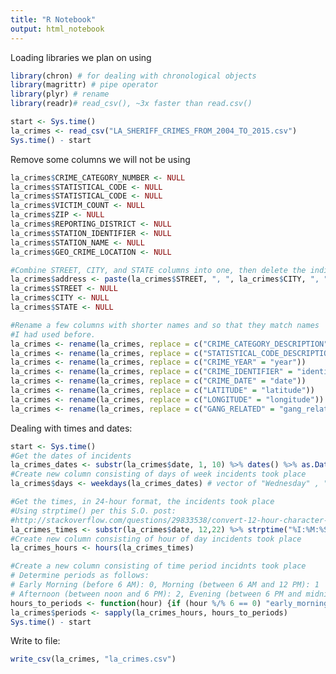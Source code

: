 ```yaml
---
title: "R Notebook"
output: html_notebook
---
```


Loading libraries we plan on using
```r
library(chron) # for dealing with chronological objects
library(magrittr) # pipe operator
library(plyr) # rename
library(readr)# read_csv(), ~3x faster than read.csv()
```


```r
start <- Sys.time()
la_crimes <- read_csv("LA_SHERIFF_CRIMES_FROM_2004_TO_2015.csv")
Sys.time() - start
```

Remove some columns we will not be using
```r
la_crimes$CRIME_CATEGORY_NUMBER <- NULL
la_crimes$STATISTICAL_CODE <- NULL
la_crimes$STATISTICAL_CODE <- NULL
la_crimes$VICTIM_COUNT <- NULL
la_crimes$ZIP <- NULL
la_crimes$REPORTING_DISTRICT <- NULL
la_crimes$STATION_IDENTIFIER <- NULL
la_crimes$STATION_NAME <- NULL
la_crimes$GEO_CRIME_LOCATION <- NULL

#Combine STREET, CITY, and STATE columns into one, then delete the individual columns
la_crimes$address <- paste(la_crimes$STREET, ", ", la_crimes$CITY, ", ", la_crimes$STATE, sep = "")
la_crimes$STREET <- NULL
la_crimes$CITY <- NULL
la_crimes$STATE <- NULL

#Rename a few columns with shorter names and so that they match names
#I had used before.
la_crimes <- rename(la_crimes, replace = c("CRIME_CATEGORY_DESCRIPTION" = "categories"))
la_crimes <- rename(la_crimes, replace = c("STATISTICAL_CODE_DESCRIPTION" = "description"))
la_crimes <- rename(la_crimes, replace = c("CRIME_YEAR" = "year"))
la_crimes <- rename(la_crimes, replace = c("CRIME_IDENTIFIER" = "identifier"))
la_crimes <- rename(la_crimes, replace = c("CRIME_DATE" = "date"))
la_crimes <- rename(la_crimes, replace = c("LATITUDE" = "latitude"))
la_crimes <- rename(la_crimes, replace = c("LONGITUDE" = "longitude"))
la_crimes <- rename(la_crimes, replace = c("GANG_RELATED" = "gang_related"))
```

Dealing with times and dates:

```r
start <- Sys.time()
#Get the dates of incidents
la_crimes_dates <- substr(la_crimes$date, 1, 10) %>% dates() %>% as.Date("%m/%d/%y")
#Create new column consisting of days of week incidents took place
la_crimes$days <- weekdays(la_crimes_dates) # vector of "Wednesday" , "Saturday", ...

#Get the times, in 24-hour format, the incidents took place
#Using strptime() per this S.O. post:
#http://stackoverflow.com/questions/29833538/convert-12-hour-character-time-to-24-hour
la_crimes_times <- substr(la_crimes$date, 12,22) %>% strptime("%I:%M:%S %p") %>% format(format = "%H:%M:%S") %>% times()
#Create new column consisting of hour of day incidents took place
la_crimes_hours <- hours(la_crimes_times)

#Create a new column consisting of time period incidnts took place
# Determine periods as follows:
# Early Morning (before 6 AM): 0, Morning (between 6 AM and 12 PM): 1
# Afternoon (between noon and 6 PM): 2, Evening (between 6 PM and midnight): 3
hours_to_periods <- function(hour) {if (hour %/% 6 == 0) "early_morning" else if (hour %/% 6 == 1) "morning" else if (hour %/% 6 == 2) "afternoon" else "evening"}
la_crimes$periods <- sapply(la_crimes_hours, hours_to_periods)
Sys.time() - start
```

Write to file:
```r
write_csv(la_crimes, "la_crimes.csv")
```
